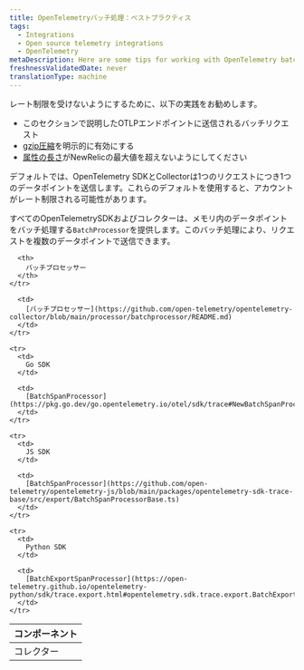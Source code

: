 ```yaml
---
title: OpenTelemetryバッチ処理：ベストプラクティス
tags:
  - Integrations
  - Open source telemetry integrations
  - OpenTelemetry
metaDescription: Here are some tips for working with OpenTelemetry batching and New Relic.
freshnessValidatedDate: never
translationType: machine
---
```


<Callout variant="caution">
  レート制限を受けないようにするために、以下の実践をお勧めします。

  * このセクションで説明したOTLPエンドポイントに送信されるバッチリクエスト
  * [gzip圧縮](/docs/more-integrations/open-source-telemetry-integrations/opentelemetry/best-practices/opentelemetry-best-practices-compression)を明示的に有効にする
  * [属性の長さ](/docs/more-integrations/open-source-telemetry-integrations/opentelemetry/best-practices/opentelemetry-best-practices-attributes)がNewRelicの最大値を超えないようにしてください
</Callout>

デフォルトでは、OpenTelemetry SDKとCollectorは1つのリクエストにつき1つのデータポイントを送信します。これらのデフォルトを使用すると、アカウントがレート制限される可能性があります。

すべてのOpenTelemetrySDKおよびコレクターは、メモリ内のデータポイントをバッチ処理する`BatchProcessor`を提供します。このバッチ処理により、リクエストを複数のデータポイントで送信できます。

<table>
  <thead>
    <tr>
      <th style={{ width: "200px" }}>
        コンポーネント
      </th>

      <th>
        バッチプロセッサー
      </th>
    </tr>
  </thead>

  <tbody>
    <tr>
      <td>
        コレクター
      </td>

      <td>
        [バッチプロセッサー](https://github.com/open-telemetry/opentelemetry-collector/blob/main/processor/batchprocessor/README.md)
      </td>
    </tr>

    <tr>
      <td>
        Go SDK
      </td>

      <td>
        [BatchSpanProcessor](https://pkg.go.dev/go.opentelemetry.io/otel/sdk/trace#NewBatchSpanProcessor)
      </td>
    </tr>

    <tr>
      <td>
        JS SDK
      </td>

      <td>
        [BatchSpanProcessor](https://github.com/open-telemetry/opentelemetry-js/blob/main/packages/opentelemetry-sdk-trace-base/src/export/BatchSpanProcessorBase.ts)
      </td>
    </tr>

    <tr>
      <td>
        Python SDK
      </td>

      <td>
        [BatchExportSpanProcessor](https://open-telemetry.github.io/opentelemetry-python/sdk/trace.export.html#opentelemetry.sdk.trace.export.BatchExportSpanProcessor)
      </td>
    </tr>
  </tbody>
</table>